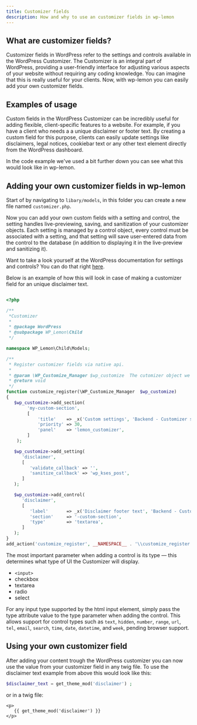 ```yaml
---
title: Customizer fields
description: How and why to use an customizer fields in wp-lemon
---
```


## What are customizer fields?
Customizer fields in WordPress refer to the settings and controls available in the WordPress Customizer.
The Customizer is an integral part of WordPress, providing a user-friendly interface for adjusting various 
aspects of your website without requiring any coding knowledge. 
You can imagine that this is really useful for your clients. 
Now, with wp-lemon you can easily add your own customizer fields.

## Examples of usage
Custom fields in the WordPress Customizer can be incredibly useful for adding flexible, client-specific features to a website. For example, 
if you have a client who needs a a unique disclaimer or footer text. By creating a custom field for this purpose, 
clients can easily update settings like disclaimers, legal notices, cookiebar text or any other text element directly from the WordPress dashboard.

In the code example we've used a bit further down you can see what this would look like in wp-lemon.

## Adding your own customizer fields in wp-lemon
Start of by navigating to `libary/models`, in this folder you can create a new file named `customizer.php`.

Now you can add your own custom fields with a setting and control, the setting handles live-previewing, saving, and sanitization of your customizer objects. 
Each setting is managed by a control object, every control must be associated with a setting, 
and that setting will save user-entered data from the control to the database (in addition to displaying it in the live-preview and sanitizing it). 

Want to take a look yourself at the WordPress documentation for settings and controls? You can do that 
right [here](https://developer.wordpress.org/themes/customize-api/customizer-objects/#settings).

Below is an example of how this will look in case of making a customizer field for an unique disclaimer text.

``` php

<?php

/**
 *Customizer
 *
 * @package WordPress
 * @subpackage WP_Lemon\Child
 */

namespace WP_Lemon\Child\Models;

/**
 * Register customizer fields via native api.
 *
 * @param \WP_Customize_Manager $wp_customize  The cutomizer object we are going to extend.
 * @return void
 */
function customize_register(\WP_Customize_Manager  $wp_customize)
{
   $wp_customize->add_section(
		'my-custom-section',
		[
			'title'    => _x('Custom settings', 'Backend - Customizer section title', 'wp-lemon-child'),
			'priority' => 30,
			'panel'    => 'lemon_customizer',
		]
	);

   $wp_customize->add_setting(
      'disclaimer',
      [
         'validate_callback' => '',
         'sanitize_callback' => 'wp_kses_post',
      ]
   );

   $wp_customize->add_control(
      'disclaimer',
      [
         'label'       => _x('Disclaimer footer text', 'Backend - Customizer field label', 'wp-lemon-child'),
         'section'     => '-custom-section',
         'type'        => 'textarea',
      ]
   );
}
add_action('customize_register', __NAMESPACE__ . '\\customize_register');
```

The most important parameter when adding a control is its type — this determines what type of UI the Customizer will display.

- `<input>`
- checkbox
- textarea
- radio
- select

For any input type supported by the html input element, simply pass the type attribute value to the type parameter when adding the control. 
This allows support for control types such as `text`, `hidden`, `number`, `range`, `url`, `tel`, `email`, `search`, `time`, `date`, `datetime`, and `week`, pending browser support.

## Using your own customizer field
After adding your content trough the WordPress customizer you can now use the value from your customizer field in any twig file. 
To use the disclaimer text example from above this would look like this:

```php 
$disclaimer_text = get_theme_mod('disclaimer') ;
```

or in a twig file:

```twig 
<p>
   {{ get_theme_mod('disclaimer') }}
</p>
```
